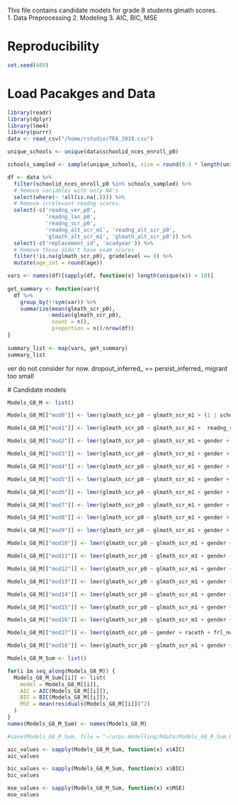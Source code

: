 This file contains candidate models for grade 8 students glmath scores.    
1. Data Preprocessing
2. Modeling
3. AIC, BIC, MSE

# Reproducibility   
```r
set.seed(489)
```   

# Load Pacakges and Data    
```r
library(readr)
library(dplyr)
library(lme4)
library(purrr)
data <- read_csv("/home/rstudio/TEA_2019.csv")
```  
```R
unique_schools <- unique(data$schoolid_nces_enroll_p0)

schools_sampled <- sample(unique_schools, size = round(0.3 * length(unique_schools)))
```
```r
df <- data %>% 
  filter(schoolid_nces_enroll_p0 %in% schools_sampled) %>% 
  # Remove variables with only NA's
  select(where(~ !all(is.na(.)))) %>% 
  # Remove irrelevant readng scores.
  select(-c('readng_ver_p0', 
            'readng_lan_p0', 
            'readng_scr_p0', 
            'readng_alt_scr_m1', 'readng_alt_scr_p0',
            'glmath_alt_scr_m1', 'glmath_alt_scr_p0')) %>% 
  select(-c('replacement_id', 'acadyear')) %>% 
  # Remove those didn't have exam scores
  filter(!is.na(glmath_scr_p0), gradelevel == 8) %>% 
  mutate(age_int = round(age))
```   
```R
  
vars <- names(df)[sapply(df, function(x) length(unique(x)) < 10)]
  
get_summary <- function(var){
  df %>% 
    group_by(!!sym(var)) %>% 
    summarize(mean(glmath_scr_p0), 
              median(glmath_scr_p0),
              count = n(),
              proportion = n()/nrow(df))
}
  
summary_list <- map(vars, get_summary)
summary_list
```
_ver_  do not consider for now. 
dropout_inferred_ == persist_inferred_ 
migrant too small


  # Candidate models
```r
Models_G8_M <- list() 
```
```R
Models_G8_M[["mod0"]] <- lmer(glmath_scr_p0 ~ glmath_scr_m1 + (1 | schoolid_nces_enroll_p0), data = df)

Models_G8_M[["mod1"]] <- lmer(glmath_scr_p0 ~ glmath_scr_m1 +  readng_scr_m1 + (1 | schoolid_nces_enroll_p0), data = df)

Models_G8_M[["mod2"]] <- lmer(glmath_scr_p0 ~ glmath_scr_m1 + gender + raceth + (1 | schoolid_nces_enroll_p0), data = df)

Models_G8_M[["mod3"]] <- lmer(glmath_scr_p0 ~ glmath_scr_m1 + gender + raceth + age_int + (1 | schoolid_nces_enroll_p0), data = df)

Models_G8_M[["mod4"]] <- lmer(glmath_scr_p0 ~ glmath_scr_m1 + gender + raceth + age_int + frl_ever + (1 | schoolid_nces_enroll_p0), data = df)

Models_G8_M[["mod5"]] <- lmer(glmath_scr_p0 ~ glmath_scr_m1 + gender + age_int + frl_ever + (1 | schoolid_nces_enroll_p0), data = df)

Models_G8_M[["mod6"]] <- lmer(glmath_scr_p0 ~ glmath_scr_m1 + gender + age_int + frl_now + (1 | schoolid_nces_enroll_p0), data = df)

Models_G8_M[["mod7"]] <- lmer(glmath_scr_p0 ~ glmath_scr_m1 + gender + age_int + frl_now + lep_now + (1 | schoolid_nces_enroll_p0), data = df)

Models_G8_M[["mod8"]] <- lmer(glmath_scr_p0 ~ glmath_scr_m1 + gender + age_int + frl_now + specialed_now + (1 | schoolid_nces_enroll_p0), data = df)

Models_G8_M[["mod9"]] <- lmer(glmath_scr_p0 ~ glmath_scr_m1 + gender + age_int + frl_now + specialed_now + enrfay_school + (1 | schoolid_nces_enroll_p0), data = df)

Models_G8_M[["mod10"]] <- lmer(glmath_scr_p0 ~ glmath_scr_m1 + gender + age_int + frl_now + specialed_now + enrfay_state + (1 | schoolid_nces_enroll_p0), data = df)

Models_G8_M[["mod11"]] <- lmer(glmath_scr_p0 ~ glmath_scr_m1 + gender + raceth + frl_now + specialed_now + enrfay_school + transferred_out_p0 + (1 | schoolid_nces_enroll_p0), data = df)

Models_G8_M[["mod12"]] <- lmer(glmath_scr_p0 ~ glmath_scr_m1 + gender + raceth + frl_now + specialed_now + enrfay_school + transferred_out_p0 + transferred_out_m1 + (1 | schoolid_nces_enroll_p0), data = df)

Models_G8_M[["mod13"]] <- lmer(glmath_scr_p0 ~ glmath_scr_m1 + gender + raceth + frl_now + specialed_now + enrfay_school + transferred_out_p0 + chronic_absentee_m1 + glmath_lan_p0 + (1 | schoolid_nces_enroll_p0), data = df)

Models_G8_M[["mod14"]] <- lmer(glmath_scr_p0 ~ glmath_scr_m1 + gender + raceth + frl_now + specialed_now + enrfay_school + transferred_out_p0 + chronic_absentee_m1 + glmath_lan_p0 + homeless_now + (1 | schoolid_nces_enroll_p0), data = df)

Models_G8_M[["mod15"]] <- lmer(glmath_scr_p0 ~ glmath_scr_m1 + gender + raceth + frl_now + specialed_now + enrfay_school + transferred_out_p0 + chronic_absentee_m1 + glmath_lan_p0 + homeless_now + migrant_now + (1 | schoolid_nces_enroll_p0), data = df)

Models_G8_M[["mod16"]] <- lmer(glmath_scr_p0 ~ glmath_scr_m1 + gender + raceth + frl_now + specialed_now + enrfay_school + transferred_out_p0 + chronic_absentee_m1 + glmath_lan_p0 + homeless_now + migrant_now + persist_inferred_p0 + (1 | schoolid_nces_enroll_p0), data = df)

Models_G8_M[["mod17"]] <- lmer(glmath_scr_p0 ~ gender + raceth + frl_now + specialed_now + enrfay_school + transferred_out_p0 + transferred_out_m1 + chronic_absentee_p0 + chronic_absentee_m1 + glmath_lan_p0 + glmath_lan_m1 + persist_inferred_p0 + persist_inferred_m1 + (1 | schoolid_nces_enroll_p0), data = df)

Models_G8_M[["mod18"]] <- lmer(glmath_scr_p0 ~ glmath_scr_m1 + gender + raceth + frl_now + specialed_now + enrfay_school + transferred_out_p0 + chronic_absentee_p0 + glmath_lan_p0 +  persist_inferred_p0 + (1 | schoolid_nces_enroll_p0), data = df)
```

```R
Models_G8_M_Sum <- list()

for(i in seq_along(Models_G8_M)) {
  Models_G8_M_Sum[[i]] <- list(
    model = Models_G8_M[[i]],
    AIC = AIC(Models_G8_M[[i]]),
    BIC = BIC(Models_G8_M[[i]]),
    MSE = mean(residuals(Models_G8_M[[i]])^2)
  )
}
names(Models_G8_M_Sum) <- names(Models_G8_M)

```

```r
#save(Models_G8_R_Sum, file = "~/urps-modelling/Rdata/Models_G8_R_Sum.RData")
```

```r
aic_values <- sapply(Models_G8_M_Sum, function(x) x$AIC)
aic_values
```

```r
bic_values <- sapply(Models_G8_M_Sum, function(x) x$BIC)
bic_values
```
```r
mse_values <- sapply(Models_G8_M_Sum, function(x) x$MSE)
mse_values
```